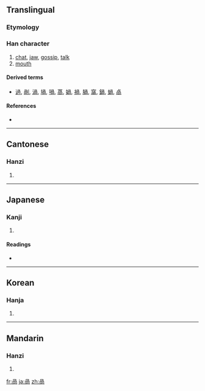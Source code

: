 {{also|呙}}
==Translingual==

===Etymology===
{{Han compound|冎|口|ls=psc}}

===Han character===
{{Han char|rn=30|rad=口|as=06|sn=9|four=7722<sub>7</sub>|canj=月月口 (BBR)}}

# [[chat]], [[jaw]], [[gossip]], [[talk]]
# [[mouth]]

====Derived terms====
* [[過]], [[剮]], [[渦]], [[堝]], [[喎]], [[萵]], [[媧]], [[禍]], [[腡]], [[窩]], [[鍋]], [[蝸]], [[卨]]

====References====
* {{Han ref|kx=0188.040|dkj=03573|dj=0407.040|hdz=10616.010|uh=54BC|ud=21692|bh=CE4A|bd=52810}}

----

==Cantonese==

===Hanzi===
{{yue-hanzi|jyut=|y=gwa3|sim=呙}}

# {{defn|Cantonese}}

----

==Japanese==

===Kanji===
{{ja-kanji|grade=|rs=口06}}

# {{defn|Japanese}}

====Readings====
* {{ja-readings|on=[[か]] (ka), [[かい]] (kai)|kun=[[よこしま]] (yokoshima)}}

----

==Korean==

===Hanja===
{{ko-hanja|hangeul=괘|rv=gwae|mr=kwae}}

# {{defn|Korean}}

----

==Mandarin==

===Hanzi===
{{cmn-hanzi|sim=呙|pin=[[wāi]] ([[wai1]]), [[yàn]] ([[yan4]]), [[yè]] ([[ye4]])|wg=wai<sup>1</sup>, yen<sup>4</sup>, yeh<sup>4</sup>}}

# {{defn|Mandarin}}

[[fr:咼]]
[[ja:咼]]
[[zh:咼]]
